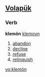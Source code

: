 ==[[Volapük]]==

===Verb===
'''klemön''' 
[[klemoyn]]

# [[abandon]] 
# [[decline]]
# [[refuse]]
# [[relinquish]]

[[vo:klemön]]